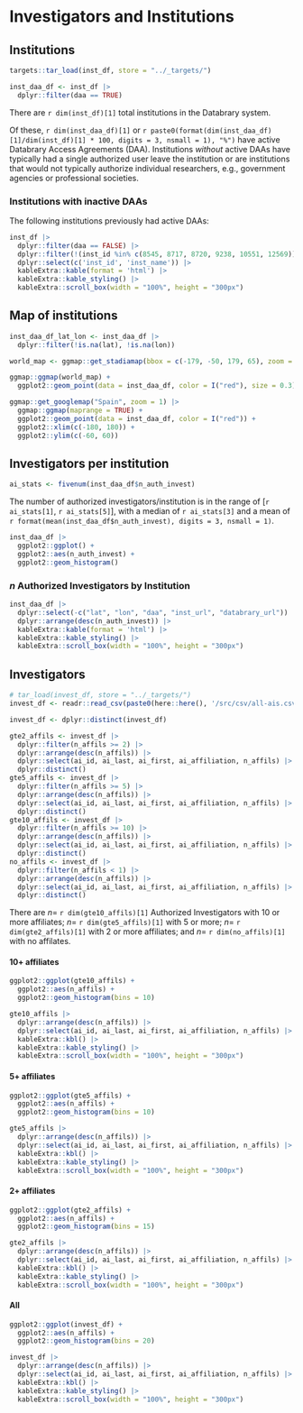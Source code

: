 # Investigators and Institutions

## Institutions {-}

```r
targets::tar_load(inst_df, store = "../_targets/")

inst_daa_df <- inst_df |>
  dplyr::filter(daa == TRUE)
```

There are `r dim(inst_df)[1]` total institutions in the Databrary system.

Of these, `r dim(inst_daa_df)[1]` or `r paste0(format(dim(inst_daa_df)[1]/dim(inst_df)[1] * 100, digits = 3, nsmall = 1), "%")` have active Databrary Access Agreements (DAA).
Institutions *without* active DAAs have typically had a single authorized user leave the institution or are institutions that would not typically authorize individual researchers, e.g., government agencies or professional societies. 

### Institutions with inactive DAAs {-}

The following institutions previously had active DAAs:

```r
inst_df |>
  dplyr::filter(daa == FALSE) |>
  dplyr::filter(!(inst_id %in% c(8545, 8717, 8720, 9238, 10551, 12569))) |>
  dplyr::select(c('inst_id', 'inst_name')) |>
  kableExtra::kable(format = 'html') |>
  kableExtra::kable_styling() |>
  kableExtra::scroll_box(width = "100%", height = "300px")
```

## Map of institutions {-}

```r
inst_daa_df_lat_lon <- inst_daa_df |>
  dplyr::filter(!is.na(lat), !is.na(lon))

world_map <- ggmap::get_stadiamap(bbox = c(-179, -50, 179, 65), zoom = 1, maptype = "stamen_terrain_background")

ggmap::ggmap(world_map) +
  ggplot2::geom_point(data = inst_daa_df, color = I("red"), size = 0.3)
```

```r
ggmap::get_googlemap("Spain", zoom = 1) |>
  ggmap::ggmap(maprange = TRUE) + 
  ggplot2::geom_point(data = inst_daa_df, color = I("red")) +
  ggplot2::xlim(c(-180, 180)) +
  ggplot2::ylim(c(-60, 60))
```

## Investigators per institution {-}

```r
ai_stats <- fivenum(inst_daa_df$n_auth_invest)
```

The number of authorized investigators/institution is in the range of [`r ai_stats[1]`, `r ai_stats[5]`], with a median of `r ai_stats[3]` and a mean of `r format(mean(inst_daa_df$n_auth_invest), digits = 3, nsmall = 1)`.

```r
inst_daa_df |>
  ggplot2::ggplot() +
  ggplot2::aes(n_auth_invest) +
  ggplot2::geom_histogram()
```

### $n$ Authorized Investigators by Institution {-}

```r
inst_daa_df |>
  dplyr::select(-c("lat", "lon", "daa", "inst_url", "databrary_url")) |>
  dplyr::arrange(desc(n_auth_invest)) |>
  kableExtra::kable(format = 'html') |>
  kableExtra::kable_styling() |>
  kableExtra::scroll_box(width = "100%", height = "300px")
```

<!-- ### Map {-} -->

<!-- ```{r site-map, fig.align='center', out.width='100%'} -->
<!-- lat_lon_df <- inst_daa_df |> -->
<!--   dplyr::filter(!is.na(lat), !is.na(lon)) -->

<!-- ggmap::qmplot(lon, lat,  -->
<!--               data = lat_lon_df,  -->
<!--               geom = "point", -->
<!--               scale = 4) -->
<!-- ``` -->

<!-- ::: {.rmdnote} -->

<!-- **TODO**: Add the automatic creation of the JSON file needed to update and render the map on the Databrary home page. -->

<!-- ::: -->

## Investigators {-}

```r
# tar_load(invest_df, store = "../_targets/")
invest_df <- readr::read_csv(paste0(here::here(), '/src/csv/all-ais.csv'),               show_col_types = FALSE)

invest_df <- dplyr::distinct(invest_df)
```

```r
gte2_affils <- invest_df |>
  dplyr::filter(n_affils >= 2) |>
  dplyr::arrange(desc(n_affils)) |>
  dplyr::select(ai_id, ai_last, ai_first, ai_affiliation, n_affils) |>
  dplyr::distinct()
gte5_affils <- invest_df |>
  dplyr::filter(n_affils >= 5) |>
  dplyr::arrange(desc(n_affils)) |>
  dplyr::select(ai_id, ai_last, ai_first, ai_affiliation, n_affils) |>
  dplyr::distinct()
gte10_affils <- invest_df |>
  dplyr::filter(n_affils >= 10) |>
  dplyr::arrange(desc(n_affils)) |>
  dplyr::select(ai_id, ai_last, ai_first, ai_affiliation, n_affils) |>
  dplyr::distinct()
no_affils <- invest_df |>
  dplyr::filter(n_affils < 1) |>
  dplyr::arrange(desc(n_affils)) |>
  dplyr::select(ai_id, ai_last, ai_first, ai_affiliation, n_affils) |>
  dplyr::distinct()
```

There are $n=$ `r dim(gte10_affils)[1]` Authorized Investigators with 10 or more affiliates; $n=$ `r dim(gte5_affils)[1]` with 5 or more; $n=$ `r dim(gte2_affils)[1]` with 2 or more affiliates; and $n=$ `r dim(no_affils)[1]` with no affilates.

#### 10+ affiliates {-}

```r
ggplot2::ggplot(gte10_affils) +
  ggplot2::aes(n_affils) +
  ggplot2::geom_histogram(bins = 10)
```

```r
gte10_affils |>
  dplyr::arrange(desc(n_affils)) |>
  dplyr::select(ai_id, ai_last, ai_first, ai_affiliation, n_affils) |>
  kableExtra::kbl() |>
  kableExtra::kable_styling() |>
  kableExtra::scroll_box(width = "100%", height = "300px")
```

#### 5+ affiliates  {-}

```r
ggplot2::ggplot(gte5_affils) +
  ggplot2::aes(n_affils) +
  ggplot2::geom_histogram(bins = 10)
```

```r
gte5_affils |>
  dplyr::arrange(desc(n_affils)) |>
  dplyr::select(ai_id, ai_last, ai_first, ai_affiliation, n_affils) |>
  kableExtra::kbl() |>
  kableExtra::kable_styling() |>
  kableExtra::scroll_box(width = "100%", height = "300px")
```

#### 2+ affiliates {-}

```r
ggplot2::ggplot(gte2_affils) +
  ggplot2::aes(n_affils) +
  ggplot2::geom_histogram(bins = 15)
```

```r
gte2_affils |>
  dplyr::arrange(desc(n_affils)) |>
  dplyr::select(ai_id, ai_last, ai_first, ai_affiliation, n_affils) |>
  kableExtra::kbl() |>
  kableExtra::kable_styling() |>
  kableExtra::scroll_box(width = "100%", height = "300px")
```

#### All  {-}

```r
ggplot2::ggplot(invest_df) +
  ggplot2::aes(n_affils) +
  ggplot2::geom_histogram(bins = 20)
```

```r
invest_df |>
  dplyr::arrange(desc(n_affils)) |>
  dplyr::select(ai_id, ai_last, ai_first, ai_affiliation, n_affils) |>
  kableExtra::kbl() |>
  kableExtra::kable_styling() |>
  kableExtra::scroll_box(width = "100%", height = "300px")
```
